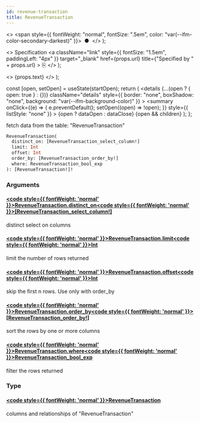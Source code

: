 ```yaml
---
id: revenue-transaction
title: RevenueTransaction
---
```


<head>
  <meta content="noindex" name="robots" />
  <meta charset="utf-8" />
</head>

  <>
    <span style={{ fontWeight: "normal", fontSize: ".5em", color: "var(--ifm-color-secondary-darkest)" }}>
      &nbsp;●&nbsp;
    </span>
  </>
);

  <>
    Specification
    <a
      className="link"
      style={{ fontSize: "1.5em", paddingLeft: "4px" }}
      target="_blank"
      href={props.url}
      title={"Specified by " + props.url}
    >
      ⎘
    </a>
  </>
);

  <>
    <span className={props.class}>{props.text}</span>
  </>
);


  const [open, setOpen] = useState(startOpen);
  return (
    <details
      {...(open ? { open: true } : {})}
      className="details"
      style={{ border: "none", boxShadow: "none", background: "var(--ifm-background-color)" }}
    >
      <summary
        onClick={(e) => {
          e.preventDefault();
          setOpen((open) => !open);
        }}
        style={{ listStyle: "none" }}
      >
        {open ? dataOpen : dataClose}
      </summary>
      {open && children}
    </details>
  );
};

fetch data from the table: "RevenueTransaction"

```graphql
RevenueTransaction(
  distinct_on: [RevenueTransaction_select_column!]
  limit: Int
  offset: Int
  order_by: [RevenueTransaction_order_by!]
  where: RevenueTransaction_bool_exp
): [RevenueTransaction!]!
```

### Arguments

#### [<code style={{ fontWeight: 'normal' }}>RevenueTransaction.<b>distinct_on</b></code>](#)<Bullet />[<code style={{ fontWeight: 'normal' }}><b>[RevenueTransaction_select_column!]</b></code>](/docs/api/lockup/graphql/envio/enums/revenue-transaction-select-column.mdx) <Badge class="badge badge--secondary " text="list"/> <Badge class="badge badge--secondary " text="enum"/>

distinct select on columns

#### [<code style={{ fontWeight: 'normal' }}>RevenueTransaction.<b>limit</b></code>](#)<Bullet />[<code style={{ fontWeight: 'normal' }}><b>Int</b></code>](/docs/api/lockup/graphql/envio/scalars/int.mdx) <Badge class="badge badge--secondary " text="scalar"/>

limit the number of rows returned

#### [<code style={{ fontWeight: 'normal' }}>RevenueTransaction.<b>offset</b></code>](#)<Bullet />[<code style={{ fontWeight: 'normal' }}><b>Int</b></code>](/docs/api/lockup/graphql/envio/scalars/int.mdx) <Badge class="badge badge--secondary " text="scalar"/>

skip the first n rows. Use only with order_by

#### [<code style={{ fontWeight: 'normal' }}>RevenueTransaction.<b>order_by</b></code>](#)<Bullet />[<code style={{ fontWeight: 'normal' }}><b>[RevenueTransaction_order_by!]</b></code>](/docs/api/lockup/graphql/envio/inputs/revenue-transaction-order-by.mdx) <Badge class="badge badge--secondary " text="list"/> <Badge class="badge badge--secondary " text="input"/>

sort the rows by one or more columns

#### [<code style={{ fontWeight: 'normal' }}>RevenueTransaction.<b>where</b></code>](#)<Bullet />[<code style={{ fontWeight: 'normal' }}><b>RevenueTransaction_bool_exp</b></code>](/docs/api/lockup/graphql/envio/inputs/revenue-transaction-bool-exp.mdx) <Badge class="badge badge--secondary " text="input"/>

filter the rows returned

### Type

#### [<code style={{ fontWeight: 'normal' }}><b>RevenueTransaction</b></code>](/docs/api/lockup/graphql/envio/objects/revenue-transaction.mdx) <Badge class="badge badge--secondary " text="object"/>

columns and relationships of "RevenueTransaction"
